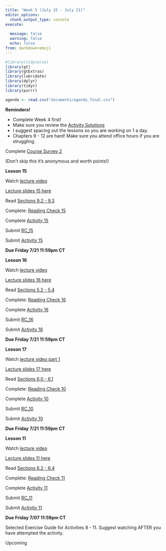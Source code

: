 ```yaml
---
title: "Week 5 (July 15 - July 21)"
editor_options: 
  chunk_output_type: console
execute:
  
  message: false
  warning: false
  echo: false
from: markdown+emoji
---
```


```r
#library(tidyverse)
library(gt)
library(gtExtras)
library(lubridate)
library(dplyr)
library(tidyr)
library(purrr)

agenda <- read.csv("documents/agenda_final.csv") 
```

::: slide-deck
**Reminders!**

-   Complete Week 4 first!
-   Make sure you review the [Activity Solutions](/course-solutions.html)
-   I suggest spacing out the lessons so you are working on 1 a day.
- Chapters 9 - 12 are hard! Make sure you attend office hours if you are struggling.
:::

::: tutorial
Complete [Course Survey 2](https://canvas.northwestern.edu/courses/192604/quizzes/209278)

(Don't skip this it's anonymous and worth points!)
:::

::: slide-deck
**Lesson 15**

::: video
Watch [lecture video]()
:::

::: slides
[Lecture slides 15 here](/slides/lec15.html)
:::

::: source
Read [Sections 9.2 - 9.3](https://nustat.github.io/intro-stat-data-sci/09-sampling-distributions.html)
:::

::: source
Complete: [Reading Check 15](https://amkuyper.shinyapps.io/15_sampling2/)
:::

::: source
Complete [Activity 15](https://posit.cloud/spaces/321338/content/5176493)
:::

::: homework
Submit [RC_15](https://canvas.northwestern.edu/courses/192604/assignments/1244683)

Submit [Activity 15](https://canvas.northwestern.edu/courses/192604/assignments/1244648)

**Due Friday 7/21 11:59pm CT**
:::
:::

::: slide-deck
**Lesson 16**

::: video
Watch [lecture video]()
:::

::: slides
[Lecture slides 16 here](/slides/lec16.html)
:::

::: source
Read [Sections 5.2 - 5.4](https://nustat.github.io/intro-stat-data-sci/05-regression.html)
:::

::: source
Complete: [Reading Check 16](https://amkuyper.shinyapps.io/16_sampling3/)
:::

::: source
Complete [Activity 16](https://posit.cloud/spaces/321338/content/5176494)
:::

::: homework
Submit [RC_16](https://canvas.northwestern.edu/courses/192604/assignments/1244684)

Submit [Activity 16](https://canvas.northwestern.edu/courses/192604/assignments/1244649)

**Due Friday 7/21 11:59pm CT**
:::
:::

::: slide-deck
**Lesson 17**

::: video
Watch [lecture video part 1]()
:::

::: slides
[Lecture slides 17 here](/slides/lec17.html)
:::

::: source
Read [Sections 6.0 - 6.1](https://nustat.github.io/intro-stat-data-sci/06-multiple-regression.html)
:::

::: source
Complete: [Reading Check 10](https://amkuyper.shinyapps.io/10_regression3/)
:::

::: source
Complete [Activity 10](https://posit.cloud/spaces/321338/content/5176488)
:::

::: homework
Submit [RC_10](https://canvas.northwestern.edu/courses/192604/assignments/1244678)

Submit [Activity 10](https://canvas.northwestern.edu/courses/192604/assignments/1244643)

**Due Friday 7/21 11:59pm CT**
:::
:::

::: slide-deck
**Lesson 11**

::: video
Watch [lecture video](https://northwestern.hosted.panopto.com/Panopto/Pages/Viewer.aspx?id=d758dfc0-f25d-4ac2-bb87-b03100d16933)
:::

::: slides
[Lecture slides 11 here](/slides/lec11.html)
:::

::: source
Read [Sections 6.2 - 6.4](https://nustat.github.io/intro-stat-data-sci/06-multiple-regression.html)
:::

::: source
Complete: [Reading Check 11](https://amkuyper.shinyapps.io/11_regression4/)
:::

::: source
Complete [Activity 11](https://posit.cloud/spaces/321338/content/5176489)
:::

::: homework
Submit [RC_11](https://canvas.northwestern.edu/courses/192604/assignments/1244679)

Submit [Activity 11](https://canvas.northwestern.edu/courses/192604/assignments/1244644)

**Due Friday 7/07 11:59pm CT**
:::
:::

::: lab
Selected Exercise Guide for Activities 8 - 11. Suggest watching AFTER you have attempted the activity.

::: video
Upcoming <!-- Watch [selected solution guide](https://northwestern.hosted.panopto.com/Panopto/Pages/Viewer.aspx?id=661d6219-cdb9-4d90-b1eb-b02900f70e88) -->
:::
:::
